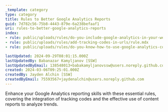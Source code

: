 ```yaml
---
_template: category
type: category
title: Rules to Better Google Analytics Reports
guid: 7d782c56-75b8-4443-879e-6a238befaaf1
uri: rules-to-better-google-analytics-reports
index:
- rule: public/uploads/rules/do-you-include-google-analytics-in-your-website/rule.mdx
- rule: public/uploads/rules/add-tracking-codes-in-urls/rule.mdx
- rule: public/uploads/rules/do-you-know-how-to-use-google-analytics-content-by-title-reports-to-track-trends/rule.mdx

lastUpdated: 2024-09-29T08:01:15.000Z
lastUpdatedBy: Babanazar Kamyljanov [SSW]
lastUpdatedByEmail: 138548013+babakamyljanovssw@users.noreply.github.com
created: 2024-03-06T09:25:01.000Z
createdBy: Jayden Alchin [SSW]
createdByEmail: 75593567+jaydenalchin@users.noreply.github.com
---
```


Enhance your Google Analytics reporting skills with these essential rules, covering the integration of tracking codes and the effective use of content reports to analyze trends.
